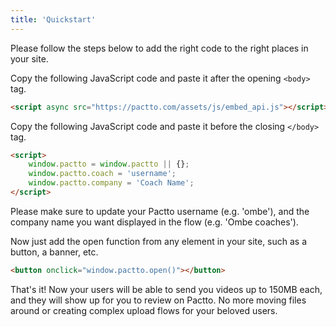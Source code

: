 ```yaml
---
title: 'Quickstart'
---
```


Please follow the steps below to add the right code to the right places in your site.

Copy the following JavaScript code and paste it after the opening `<body>` tag.
```html index.html
<script async src="https://pactto.com/assets/js/embed_api.js"></script>
```

Copy the following JavaScript code and paste it before the closing `</body>` tag.
```html index.html
<script>
    window.pactto = window.pactto || {};
    window.pactto.coach = 'username';
    window.pactto.company = 'Coach Name';
</script>
```
Please make sure to update your Pactto username (e.g. 'ombe'), and the company name you want displayed in the flow (e.g. 'Ombe coaches').

Now just add the open function from any element in your site, such as a button, a banner, etc.
```html index.html
<button onclick="window.pactto.open()"></button>
```

That's it! Now your users will be able to send you videos up to 150MB each, and they will show up for you to review on Pactto. No more moving files around or creating complex upload flows for your beloved users.